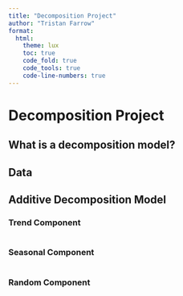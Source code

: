 ```yaml
---
title: "Decomposition Project"
author: "Tristan Farrow"
format:
  html: 
    theme: lux
    toc: true
    code_fold: true
    code_tools: true
    code-line-numbers: true
---
```


# Decomposition Project

## What is a decomposition model?

## Data

## Additive Decomposition Model

### Trend Component

```r

```


### Seasonal Component

```r

```


### Random Component

```r

```

